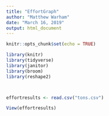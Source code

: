 ```yaml
---
title: "EffortGraph"
author: "Matthew Warham"
date: "March 16, 2019"
output: html_document
---
```


```r
knitr::opts_chunk$set(echo = TRUE)
```

```r
library(knitr)
library(tidyverse)
library(janitor)
library(broom)
library(reshape2)



effortresults <- read.csv("tons.csv")

View(effortresults)


  
  
  
                  

```

